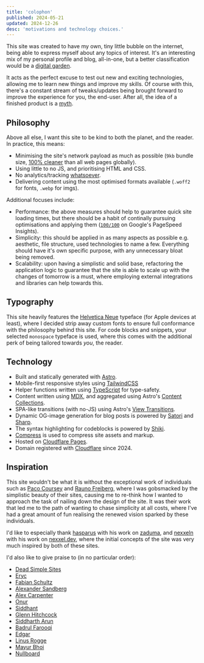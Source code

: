 ```yaml
---
title: 'colophon'
published: 2024-05-21
updated: 2024-12-26
desc: 'motivations and technology choices.'
---
```


This site was created to have my own, tiny little bubble on the internet, being able to express myself about any topics of interest. It's an interesting mix of my personal profile and blog, all-in-one, but a better classification would be a [digital garden](https://lowercasedc.wordpress.com/2023/02/01/what-the-heck-is-a-digital-garden).

It acts as the perfect excuse to test out new and exciting technologies, allowing me to learn new things and improve my skills. Of course with this, there's a constant stream of tweaks/updates being brought forward to improve the experience for you, the end-user. After all, the idea of a finished product is a [myth](https://thebootstrappedfounder.com/the-myth-of-the-finished-product).

## Philosophy

Above all else, I want this site to be kind to both the planet, and the reader. In practice, this means:

- Minimising the site's network payload as much as possible (`9kb` bundle size, [100% cleaner](https://www.websitecarbon.com/website/asnine-me) than all web pages globally).
- Using little to no JS, and prioritising HTML and CSS.
- No analytics/tracking [whatsoever](https://themarkup.org/blacklight?url=asnine.me&location=us&device=mobile&force=false).
- Delivering content using the most optimised formats available (`.woff2` for fonts, `.webp` for imgs).

Additional focuses include:

- Performance: the above measures should help to guarantee quick site loading times, but there should be a habit of continally pursuing optimisations and applying them ([`100/100`](https://pagespeed.web.dev/analysis/https-asnine-me/mmmqsoimzg?form_factor=mobile) on Google's PageSpeed Insights).
- Simplicity: this should be applied in as many aspects as possible e.g. aesthetic, file structure, used technologies to name a few. Everything should have it's own specific purpose, with any unnecessary bloat being removed.
- Scalability: upon having a simplistic and solid base, refactoring the application logic to guarantee that the site is able to scale up with the changes of tomorrow is a must, where employing external integrations and libraries can help towards this.

## Typography

This site heavily features the [Helvetica Neue](https://www.myfonts.com/collections/neue-helvetica-font-linotype) typeface (for Apple devices at least), where I decided strip away custom fonts to ensure full conformance with the philosophy behind this site. For code blocks and snippets, your selected `monospace` typeface is used, where this comes with the additional perk of being tailored towards _you_, the reader.

## Technology

- Built and statically generated with [Astro](https://astro.build).
- Mobile-first responsive styles using [TailwindCSS](https://tailwindcss.com)
- Helper functions written using [TypeScript](https://www.typescriptlang.org) for type-safety.
- Content written using [MDX](https://mdxjs.com), and aggregated using Astro's [Content Collections](https://docs.astro.build/en/guides/content-collections).
- SPA-like transitions (with no-JS) using Astro's [View Transitions](https://docs.astro.build/en/guides/view-transitions).
- Dynamic OG-image generation for blog posts is powered by [Satori](https://github.com/vercel/satori) and [Sharp](https://sharp.pixelplumbing.com).
- The syntax highlighting for codeblocks is powered by [Shiki](https://shiki.style).
- [Compress](https://github.com/PlayForm/Compress) is used to compress site assets and markup.
- Hosted on [Cloudflare Pages](https://pages.cloudflare.com).
- Domain registered with [Cloudflare](https://www.cloudflare.com) since 2024.

## Inspiration

This site wouldn't be what it is without the exceptional work of individuals such as [Paco Coursey](https://paco.me) and [Rauno Freiberg](https://raunofreiberg.com), where I was gobsmacked by the simplistic beauty of their sites, causing me to re-think how I wanted to approach the task of nailing down the design of the site. It was their work that led me to the path of wanting to chase simplicity at all costs, where I've had a great amount of fun realising the renewed vision sparked by these individuals.

I'd like to especially thank [hasparus](https://github.com/hasparus) with his work on [zaduma](https://zaduma.vercel.app), and [nexxeln](https://github.com/nexxeln) with his work on [nexxel.dev](https://www.nexxel.dev), where the initial concepts of the site was very much inspired by both of these sites.

I'd also like to give praise to (in no particular order):

- [Dead Simple Sites](https://deadsimplesites.com)
- [Eryc](https://eryc.cc)
- [Fabian Schultz](https://www.fabianschultz.com)
- [Alexander Sandberg](https://alexandersandberg.com)
- [Alex Carpenter](https://alexcarpenter.me)
- [Onur](https://onur.dev)
- [Siddhant](https://dietcode.io)
- [Glenn Hitchcock](https://glenn.me)
- [Siddharth Arun](https://sdrn.co)
- [Badrul Farooqi](https://farooqib.com)
- [Edgar](https://edgarlr.com)
- [Linus Rogge](https://linusrogge.com)
- [Mayur Bhoi](https://www.mayurbhoi.com)
- [Nullboard](https://nullboard.io/changes/?have=20231105&last=20231105)

